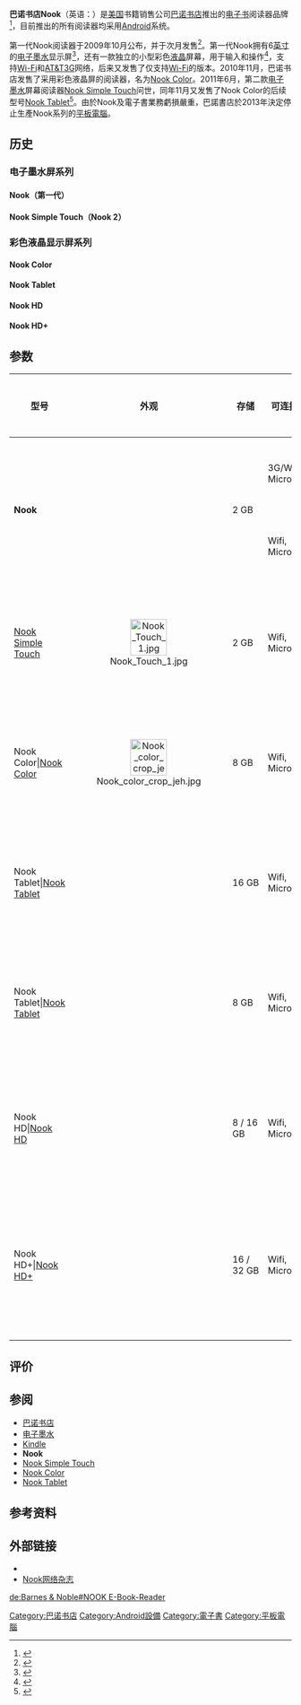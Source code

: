 {{更新|time=2016-10-05T16:12:15+00:00}}
{{Infobox information appliance
| name         = 巴诺书店Nook系列
| logo         = [[File:B&N_nook_Logo.svg|File:B&N nook Logo.svg]]
| image        = [[File:Nook_Touch_1.jpg|150px]]
| caption      = Nook Simple Touch (Nook 2)
| developer    = [[巴诺书店|巴诺书店]]
| manufacturer = [[富士康|富士康]]
| family       = 
| type         = [[电子书阅读器|电子书阅读器]]
| generation   = 
| releasedate  = {{Start date|2011|6|10}}（Wi-Fi版）
| lifespan     = 
| price        = {{US$|139}}（首发价格）<br/>{{US$|99}}（2011年11月7日起）
| discontinued = 
| unitssold    = 
| unitsshipped = 
| media        = 
| os           = [[Android|Android]] 2.1
| power        = 内置可充电[[锂电池|锂电池]]
| cpu          = 800 Mhz，[[ARM_Cortex-A8|ARM Cortex-A8]]核心，[[德州仪器|德州仪器]]OMAP<ref>{{cite web|last=Sharpe|first=Bettie|title=Guest Review: Bettie Sharpe on the Nook Touch|url=http://dearauthor.com/book-reviews/guest-review-bettie-sharpe-on-the-nook-touch/|accessdate=12 June 2011|archive-date=2012-09-03|archive-url=https://www.webcitation.org/6APKqrYJt?url=http://dearauthor.com/ebooks/guest-review-bettie-sharpe-on-the-nook-touch/|dead-url=yes}}</ref>
| storage      = 内置2GB存储<br />[[MicroSD|MicroSD]]扩展最高32GB
| memory       = 
| display      = {{convert|6|in|mm|abbr=on}}, 800 x 600像素, [[电子墨水|电子墨水]]，红外线触摸支持
| graphics     = 
| sound        = 
| input        = 
| controllers  = 
| camera       = 
| touchpad     = 
| connectivity = [[Wi-Fi|Wi-Fi]] [[802.11|802.11]] b/g/n, [[USB|USB]]
| service      = <!-- online service/s offered -->
| dimensions   = 长：{{convert|6.5|in|mm|abbr=on}}<br />宽：{{convert|5.0|in|mm|abbr=on}}<br />厚：{{convert|0.47|in|mm|abbr=on}}
| weight       = {{convert|7.48|oz|g|abbr=on}}
| topgame      = 
| compatibility = 
| predecessor  = 
| successor    = 
| related      = 
| website      = {{URL|www.barnesandnoble.com/nook}}
}}

'''巴诺书店Nook'''（英语：{{lang|en|Barnes & Noble Nook}}）是[[美国|美国]]书籍销售公司[[巴诺书店|巴诺书店]]推出的[[电子书|电子书]]阅读器品牌<ref>{{cite news|author= Jeffrey A. Trachtenberg and Geoffrey A. Fowler|title= B&N Reader Out Tuesday|url= http://online.wsj.com/article/SB10001424052748703816204574483790552304348.html|work= |publisher= [[The_Wall_Street_Journal|The Wall Street Journal]]|date= October 20, 2009|accessdate= October 20, 2009|archive-date= 2009-10-21|archive-url= https://web.archive.org/web/20091021225827/http://online.wsj.com/article/SB10001424052748703816204574483790552304348.html|dead-url= no}}</ref>，目前推出的所有阅读器均采用[[Android|Android]]系统。

第一代Nook阅读器于2009年10月公布，并于次月发售<ref>{{cite web|author= Ina Fried|title= Barnes & Noble's 'Nook' said to cost $259|url= http://news.cnet.com/8301-13860_3-10378525-56.html|work= |publisher= [[CNET_Networks|cnet news]]|date= October 19, 2009|accessdate= October 20, 2009|archive-date= 2018-12-26|archive-url= https://web.archive.org/web/20181226110445/https://www.cnet.com/news/barnes-nobles-nook-said-to-cost-259/|dead-url= no}}</ref>。第一代Nook拥有6[[英寸|英寸]]的[[电子墨水|电子墨水]]显示屏<ref>{{cite web |author1=安骑士 |title=為什麼黑白色和刷新慢的平板都會有人買？電子墨水屏和電子書閲讀器的優勢 |url=http://www.anhees.hk/2018/10/blog-post_27.html |access-date=2018-12-28 |archive-url=https://web.archive.org/web/20181122132108/http://www.anhees.hk/2018/10/blog-post_27.html |archive-date=2018-11-22 |dead-url=yes }}</ref>，还有一款独立的小型彩色[[液晶|液晶]]屏幕，用于输入和操作<ref>{{cite web|author= David Carnoy|title= Barnes & Noble's 'color' e-book reader photos leaked|url= http://news.cnet.com/8301-17938_105-10374792-1.html?tag=mncol;txt|work= |publisher= [[CNET_Networks|cnet news]]|date= October 14, 2009|accessdate= October 20, 2009}}{{Dead link}}</ref>，支持[[Wi-Fi|Wi-Fi]]和[[AT&T|AT&T]][[3G|3G]]网络，后来又发售了仅支持[[Wi-Fi|Wi-Fi]]的版本。2010年11月，巴诺书店发售了采用彩色液晶屏的阅读器，名为[[Nook_Color|Nook Color]]。2011年6月，第二款[[电子墨水|电子墨水]]屏幕阅读器[[Nook_Simple_Touch|Nook Simple Touch]]问世，同年11月又发售了Nook Color的后续型号[[Nook_Tablet|Nook Tablet]]<ref>{{Cite web |url=http://arstechnica.com/gadgets/news/2011/05/barnes-noble-goes-after-kindle-with-nook-simple-touch-reader.ars |title=存档副本 |accessdate=2011-11-21 |archive-date=2011-06-28 |archive-url=https://web.archive.org/web/20110628031433/http://arstechnica.com/gadgets/news/2011/05/barnes-noble-goes-after-kindle-with-nook-simple-touch-reader.ars |dead-url=no }}</ref>。由於Nook及電子書業務虧損嚴重，巴諾書店於2013年決定停止生產Nook系列的[[平板電腦|平板電腦]]。

==历史==
===电子墨水屏系列===
====Nook（第一代）====
{{Main|Nook}}

====Nook Simple Touch（Nook 2）====
{{Main|Nook Simple Touch}}

===彩色液晶显示屏系列===
====Nook Color====
{{Main|Nook Color}}
====Nook Tablet====
{{Main|Nook Tablet}}
====Nook HD====
{{Main|Nook HD}}
====Nook HD+====
{{Main|Nook HD+}}

==参数==
{| class="wikitable"
|-
!型号
!外观
!存储
!可连接性
!最初发售时间
!操作系统
!屏幕
!物理尺寸
!重量
|----
!rowspan=2|'''Nook'''
|rowspan=2 style=text-align:center;|
|rowspan=2|2 GB
|3G/Wifi, MicroUSB
| 2009年11月30日
|rowspan=2|Android 1.5 
|rowspan=2| 6 英寸 (800x600) [[电子墨水|电子墨水]]<br/>3.5 英寸 (480x144) 液晶屏
|rowspan=2| 7.7 x 4.9 x 0.5 英寸 <br/>(196 x 125 x 13 毫米)
| {{convert|12.1|oz|g|abbr=on}}
|-
| Wifi, MicroUSB
| 2010年6月21日
| {{convert|11.6|oz|g|abbr=on}}
|----
![[Nook_Simple_Touch|Nook Simple Touch]]
|style=text-align:center;|[[File:Nook_Touch_1.jpg|65px]]
|2 GB
|Wifi, MicroUSB 
|2011年6月10日
|Android 2.1
|6 英寸 (800x600) <br/>[[电子墨水|电子墨水]] 红外线触摸
|6.5 x 5.0 x 0.47 英寸 <br/>(170 x 130 x 12 毫米)
|{{convert|7.48|oz|g|abbr=on}}
|----
!Nook Color|[[Nook_Color|Nook Color]]
|style=text-align:center;|[[File:Nook_color_crop_jeh.jpg|65px]]
|8 GB
|Wifi, MicroUSB 
|2010年11月19日
|Android 2.2
|7 英寸 (1024x600) LCD
|8.1 x 5.0 x 0.48 英寸 <br/>(210 x 130 x 12 毫米)
| {{convert|15.8|oz|g|abbr=on}}
|----
!Nook Tablet|[[Nook_Tablet|Nook Tablet]]
|style=text-align:center;|
|16 GB
|Wifi, MicroUSB 
|2011年11月17日
|Android 2.3
|7 英寸 (1024x600) LCD
|8.1 x 5.0 x 0.48 英寸 <br/>(210 x 130 x 12 毫米)
| {{convert|14.1|oz|g|abbr=on}}
|----
!Nook Tablet|[[Nook_Tablet|Nook Tablet]]
|style=text-align:center;|
|8 GB
|Wifi, MicroUSB 
|2012年2月
|Android 2.3
|7 英寸 (1024x600) LCD
|8.1 x 5.0 x 0.48 英寸 <br/>(210 x 130 x 12 毫米)
| {{convert|14.1|oz|g|abbr=on}}
|----
!Nook HD|[[Nook_HD|Nook HD]]
|style=text-align:center;|
|8 / 16 GB
|Wifi, MicroUSB 
|
|Android 4.0.3
|7 英寸 (1440x900) LCD
|7.65 x 5.0 x 0.43 英寸 <br/>(194.4 x 127.1 x 11 毫米)
| {{convert|11.1|oz|g|abbr=on}}
|----
!Nook HD+|[[Nook_HD+|Nook HD+]]
|style=text-align:center;|
|16 / 32 GB
|Wifi, MicroUSB 
|
|Android 4.0.3
|9 英寸 (1920x1280) LCD
|9.46 x 6.41 x 0.45 英寸 <br/>(240.3 x 162.8 x 11.4 毫米)
| {{convert|18.2|oz|g|abbr=on}}
|----
|}

==评价==

==参阅==
*[[巴诺书店|巴诺书店]]
*[[电子墨水|电子墨水]]
*[[Kindle|Kindle]]
*'''Nook'''
*[[Nook_Simple_Touch|Nook Simple Touch]]
*[[Nook_Color|Nook Color]]
*[[Nook_Tablet|Nook Tablet]]

==参考资料==
{{Reflist|2}}

==外部链接==
* {{Official website|http://nook.com}}
* [https://web.archive.org/web/20111127192855/http://nook.im/ Nook网络杂志]

{{Android}}
{{电子书}}
[[Category:巴诺书店|Category:巴诺书店]]
[[Category:Android設備|Category:Android設備]]
[[Category:電子書|Category:電子書]]
[[Category:平板電腦|Category:平板電腦]]

[[de:Barnes_&_Noble#NOOK_E-Book-Reader|de:Barnes & Noble#NOOK E-Book-Reader]]